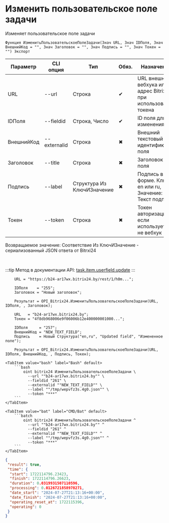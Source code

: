 ﻿---
sidebar_position: 3
description: Изменить пользовательское поле задачи и другие функции для работы с Bitrix24 в Открытом пакете интеграций - бесплатной open-source библиотеке интеграций для 1С:Предприятие 8, OneScript и CLI
keywords: [1C, 1С, 1С:Предприятие, 1С:Предприятие 8.3, API, Интеграция, Сервисы, Обмен, OneScript, CLI, Bitrix24]
---


# Изменить пользовательское поле задачи
 Изменяет пользовательское поле задачи



`Функция ИзменитьПользовательскоеПолеЗадачи(Знач URL, Знач IDПоля, Знач ВнешнийКод = "", Знач Заголовок = "", Знач Подпись = "", Знач Токен = "") Экспорт`

  | Параметр | CLI опция | Тип | Обяз. | Назначение |
  |-|-|-|-|-|
  | URL | --url | Строка | &#x2714; | URL внешнего вебхука или адрес Bitrix24 при использовании токена |
  | IDПоля | --fieldid | Строка, Число | &#x2714; | ID поля для изменения |
  | ВнешнийКод | --externalid | Строка | &#x2716; | Внешний текстовый идентификатор поля |
  | Заголовок | --title | Строка | &#x2716; | Заголовок поля |
  | Подпись | --label | Структура Из КлючИЗначение | &#x2716; | Подпись в форме. Ключ: en или ru, Значение: Текст подписи |
  | Токен | --token | Строка | &#x2716; | Токен авторизации, если используется не вебхук |

  
  Возвращаемое значение:   Соответствие Из КлючИЗначение - сериализованный JSON ответа от Bitrxi24

<br/>

:::tip
Метод в документации API: [task.item.userfield.update](https://dev.1c-bitrix.ru/rest_help/tasks/task/userfield/update.php)
:::
<br/>



```bsl title="Пример использования для 1С:Предприятие/OneScript"
    URL = "https://b24-ar17wx.bitrix24.by/rest/1/h0m...";

    IDПоля    = "255";
    Заголовок = "Новый заголовок";

    Результат = OPI_Bitrix24.ИзменитьПользовательскоеПолеЗадачи(URL, IDПоля, , Заголовок);

    URL   = "b24-ar17wx.bitrix24.by";
    Токен = "4f8db968006e9f06006b12e400000001000...";

    IDПоля     = "257";
    ВнешнийКод = "NEW_TEXT_FIELD";
    Подпись    = Новый Структура("en,ru", "Updated field", "Измененное поле");

    Результат = OPI_Bitrix24.ИзменитьПользовательскоеПолеЗадачи(URL, IDПоля, ВнешнийКод, , Подпись, Токен);
```
    

 <Tabs>
  
    <TabItem value="bash" label="Bash" default>
        ```bash
            oint bitrix24 ИзменитьПользовательскоеПолеЗадачи \
              --url ""b24-ar17wx.bitrix24.by"" \
              --fieldid "261" \
              --externalid ""NEW_TEXT_FIELD"" \
              --label ""/tmp/wepvfz3s.4g0.json"" \
              --token "***"
        ```
    </TabItem>
  
    <TabItem value="bat" label="CMD/Bat" default>
        ```batch
            oint bitrix24 ИзменитьПользовательскоеПолеЗадачи ^
              --url ""b24-ar17wx.bitrix24.by"" ^
              --fieldid "261" ^
              --externalid ""NEW_TEXT_FIELD"" ^
              --label ""/tmp/wepvfz3s.4g0.json"" ^
              --token "***"
        ```
    </TabItem>
</Tabs>


```json title="Результат"
{
 "result": true,
 "time": {
  "start": 1722114796.23423,
  "finish": 1722114796.26623,
  "duration": 0.0319931507110596,
  "processing": 0.0126721858978271,
  "date_start": "2024-07-27T21:13:16+00:00",
  "date_finish": "2024-07-27T21:13:16+00:00",
  "operating_reset_at": 1722115396,
  "operating": 0
 }
}
```

